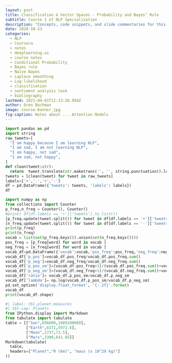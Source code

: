 ```yaml
---
layout: post
title: Classification & Vector Spaces - Probability and Bayes’ Rule
subtitle: Course 1 of NLP Specialization
description: "Concepts, code snippets, and slide commentaries for this week's lesson of the  Course notes from the deeplearning.ai natural language programming specialization."
date: 2020-10-23
categories: 
  - NLP 
  - Coursera 
  - notes
  - deeplearning.ai
  - course notes
  - Conditional Probability
  - Bayes rule
  - Naïve Bayes
  - Laplace smoothing
  - Log-likelihood
  - classification 
  - sentiment analysis task
  - bibliography
lastmod: 2021-04-01T11:13:20.956Z
author: Oren Bochman
image: course-banner.jpg
fig-caption: Notes about ... Attention Models
---
```

```python
import pandas as pd
import string 
raw_tweets=[
  "I am happy because I am learning NLP",
  "I am sad, I am not learning NLP",
  "I am happy, not sad",
  "I am sad, not happy",
]
def clean(tweet:str):
  return  tweet.translate(str.maketrans('', '', string.punctuation)).lower()
tweets = [clean(tweet) for tweet in raw_tweets]
labels=['+','-','+','-']
df = pd.DataFrame({'tweets': tweets, 'labels': labels})
df
```
```python
import numpy as np
from collections import Counter
p_freq,n_freq = Counter(), Counter()
#print( df[df.labels == '+']['tweets'].to_list())
[p_freq.update(tweet.split()) for tweet in df[df.labels == '+']['tweets'].to_list()]
[n_freq.update(tweet.split()) for tweet in df[df.labels == '-']['tweets'].to_list()]
print(p_freq)
print(n_freq)
vocab = list(set(p_freq.keys()).union(set(n_freq.keys())))
pos_freq = [p_freq[word] for word in vocab ]
neg_freq = [n_freq[word] for word in vocab ]
vocab_df=pd.DataFrame({'vocab':vocab,'pos_freq':pos_freq,'neg_freq':neg_freq})
vocab_df['p_pos']=vocab_df.pos_freq/vocab_df.pos_freq.sum()
vocab_df['p_neg']=vocab_df.neg_freq/vocab_df.neg_freq.sum()
vocab_df['p_pos_sm']=(vocab_df.pos_freq+1)/(vocab_df.pos_freq.sum()+vocab_df.shape[1])
vocab_df['p_neg_sm']=(vocab_df.neg_freq+1)/(vocab_df.neg_freq.sum()+vocab_df.shape[1])
vocab_df['ratio']= vocab_df.p_pos_sm/vocab_df.p_neg_sm
vocab_df['lambda']= np.log(vocab_df.p_pos_sm/vocab_df.p_neg_sm)
pd.set_option('display.float_format', '{:.2f}'.format)
vocab_df
print(vocab_df.shape)
```
```python
#| label: tbl-planet-measures
#| tbl-cap: Planets
from IPython.display import Markdown
from tabulate import tabulate
table = [["Sun",696000,1989100000],
         ["Earth",6371,5973.6],
         ["Moon",1737,73.5],
         ["Mars",3390,641.85]]
Markdown(tabulate(
  table, 
  headers=["Planet","R (km)", "mass (x 10^29 kg)"]
))
```